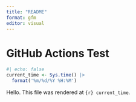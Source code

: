 ```yaml
---
title: "README"
format: gfm
editor: visual
---
```


# GitHub Actions Test
```r
#| echo: false 
current_time <- Sys.time() |>
  format('%m/%d/%Y %H:%M')
```

Hello.  This file was rendered at `{r} current_time`.